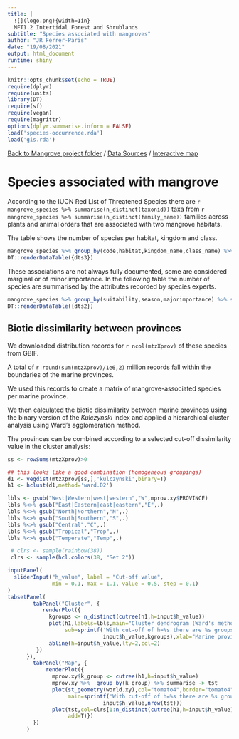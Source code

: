 ```yaml
---
title: |
  ![](logo.png){width=1in}
  MFT1.2 Intertidal Forest and Shrublands
subtitle: "Species associated with mangroves"
author: "JR Ferrer-Paris"
date: "19/08/2021"
output: html_document
runtime: shiny
---
```


```r
knitr::opts_chunk$set(echo = TRUE)
require(dplyr)
require(units)
library(DT)
require(sf)
require(vegan)
require(magrittr)
options(dplyr.summarise.inform = FALSE)
load('species-occurrence.rda')
load('gis.rda')

```

[Back to Mangrove project folder](/Mangroves/) / [Data Sources](/MangrovesData/) / [Interactive map](/MangrovesMap/)

# Species associated with mangrove

According to the IUCN Red List of Threatened Species there are `r mangrove_species %>% summarise(n_distinct(taxonid))` taxa from `r mangrove_species %>% summarise(n_distinct(family_name))` families across plants and animal orders that are associated with two mangrove habitats.

The table shows the number of species per habitat, kingdom and class.

```r
mangrove_species %>% group_by(code,habitat,kingdom_name,class_name) %>% summarise(`Nr. of species`=n_distinct(taxonid),`Records in GBIF`=sum(gbif_xy_records)) -> dts3
DT::renderDataTable({dts3})
```

These associations are not always fully documented, some are considered marginal or of minor importance. In the following table the number of species are summarised by the attributes recorded by species experts.

```r
mangrove_species %>% group_by(suitability,season,majorimportance) %>% summarise(`Nr. of species`=n_distinct(taxonid),`Records in GBIF`=sum(gbif_xy_records)) -> dts2
DT::renderDataTable({dts2})
```

## Biotic dissimilarity between provinces

We downloaded distribution records for `r ncol(mtzXprov)` of these species from GBIF. 

A total of `r round(sum(mtzXprov)/1e6,2)` million records fall within the boundaries of the marine provinces.

We used this records to create a matrix of mangrove-associated species per marine province. 

We then calculated the biotic dissimilarity between marine provinces using the binary version of the _Kulczynski_ index and applied a hierarchical cluster analysis using Ward's agglomeration method. 

The provinces can be combined according to a selected cut-off dissimilarity value in the cluster analysis:


```r
ss <- rowSums(mtzXprov)>0

## this looks like a good combination (homogeneous groupings)
d1 <- vegdist(mtzXprov[ss,],'kulczynski',binary=T)
h1 <- hclust(d1,method='ward.D2')

lbls <- gsub("West|Western|west|western","W",mprov.xy$PROVINCE)
lbls %<>% gsub("East|Eastern|east|eastern","E",.)
lbls %<>% gsub("North|Northern","N",.)
lbls %<>% gsub("South|Southern","S",.)
lbls %<>% gsub("Central","C",.)
lbls %<>% gsub("Tropical","Trop",.)
lbls %<>% gsub("Temperate","Temp",.)

 # clrs <- sample(rainbow(38)) 
 clrs <- sample(hcl.colors(38, "Set 2"))

inputPanel(
  sliderInput("h_value", label = "Cut-off value",
              min = 0.1, max = 1.1, value = 0.5, step = 0.1)
)
tabsetPanel(
        tabPanel("Cluster", {
           renderPlot({
             kgroups <- n_distinct(cutree(h1,h=input$h_value))
             plot(h1,labels=lbls,main="Cluster dendrogram (Ward's method)", 
                  sub=sprintf('With cut-off of h=%s there are %s groups',
                              input$h_value,kgroups),xlab="Marine provinces")
             abline(h=input$h_value,lty=2,col=2)
         })
      }), 
        tabPanel("Map", {
            renderPlot({
              mprov.xy$k_group <- cutree(h1,h=input$h_value)
              mprov.xy %>%  group_by(k_group) %>% summarise -> tst
              plot(st_geometry(world.xy),col="tomato4",border="tomato4",
                   main=sprintf('With cut-off of h=%s there are %s groups',
                              input$h_value,nrow(tst)))
              plot(tst,col=clrs[1:n_distinct(cutree(h1,h=input$h_value))],
                   add=T)})
        })
      )
```


